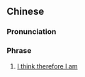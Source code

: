 ==Chinese==
{{zh-forms}}
{{wikipedia|lang=zh|我思故我在}}

===Pronunciation===
{{zh-pron
|m=wǒ sī gù wǒ zài
|c=ngo5 si1 gu3 ngo5 zoi6
|cat=ph
}}

===Phrase===
{{zh-phrase}}

# [[I think therefore I am]]